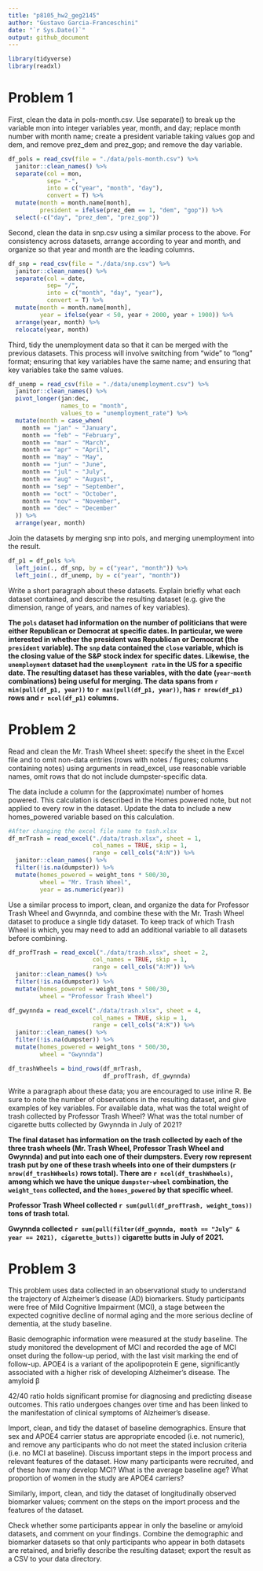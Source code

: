 ```yaml
---
title: "p8105_hw2_geg2145"
author: "Gustavo Garcia-Franceschini"
date: "`r Sys.Date()`"
output: github_document
---
```


```r
library(tidyverse)
library(readxl)
```

# Problem 1

First, clean the data in pols-month.csv. Use separate() to break up the variable mon into integer variables year, month, and day; replace month number with month name; create a president variable taking values gop and dem, and remove prez_dem and prez_gop; and remove the day variable.

```r
df_pols = read_csv(file = "./data/pols-month.csv") %>%
  janitor::clean_names() %>%
  separate(col = mon, 
           sep= "-", 
           into = c("year", "month", "day"),
           convert = T) %>%
  mutate(month = month.name[month],
         president = ifelse(prez_dem == 1, "dem", "gop")) %>%
  select(-c("day", "prez_dem", "prez_gop"))
```

Second, clean the data in snp.csv using a similar process to the above. For consistency across datasets, arrange according to year and month, and organize so that year and month are the leading columns.

```r
df_snp = read_csv(file = "./data/snp.csv") %>%
  janitor::clean_names() %>%
  separate(col = date, 
           sep= "/", 
           into = c("month", "day", "year"),
           convert = T) %>%
  mutate(month = month.name[month],
         year = ifelse(year < 50, year + 2000, year + 1900)) %>%
  arrange(year, month) %>%
  relocate(year, month)
```

Third, tidy the unemployment data so that it can be merged with the previous datasets. This process will involve switching from “wide” to “long” format; ensuring that key variables have the same name; and ensuring that key variables take the same values.

```r
df_unemp = read_csv(file = "./data/unemployment.csv") %>%
  janitor::clean_names() %>%
  pivot_longer(jan:dec,
               names_to = "month",
               values_to = "unemployment_rate") %>%
  mutate(month = case_when(
    month == "jan" ~ "January", 
    month == "feb" ~ "February", 
    month == "mar" ~ "March", 
    month == "apr" ~ "April", 
    month == "may" ~ "May", 
    month == "jun" ~ "June", 
    month == "jul" ~ "July", 
    month == "aug" ~ "August", 
    month == "sep" ~ "September", 
    month == "oct" ~ "October", 
    month == "nov" ~ "November", 
    month == "dec" ~ "December"
  )) %>%
  arrange(year, month)
```

Join the datasets by merging snp into pols, and merging unemployment into the result.

```r
df_p1 = df_pols %>%
  left_join(., df_snp, by = c("year", "month")) %>%
  left_join(., df_unemp, by = c("year", "month"))
```

Write a short paragraph about these datasets. Explain briefly what each dataset contained, and describe the resulting dataset (e.g. give the dimension, range of years, and names of key variables).

**The `pols` dataset had information on the number of politicians that were either Republican or Democrat at specific dates. In particular, we were interested in whether the president was Republican or Democrat (the `president` variable). The `snp` data contained the `close` variable, which is the closing value of the S&P stock index for specific dates. Likewise, the `unemployment` dataset had the `unemployment rate` in the US for a specific date. The resulting dataset has these variables, with the date (`year`-`month` combinations) being useful for merging. The data spans from `r min(pull(df_p1, year))` to `r max(pull(df_p1, year))`, has `r nrow(df_p1)` rows and `r ncol(df_p1)` columns.**

# Problem 2

Read and clean the Mr. Trash Wheel sheet: specify the sheet in the Excel file and to omit non-data entries (rows with notes / figures; columns containing notes) using arguments in read_excel, use reasonable variable names, omit rows that do not include dumpster-specific data.

The data include a column for the (approximate) number of homes powered. This calculation is described in the Homes powered note, but not applied to every row in the dataset. Update the data to include a new homes_powered variable based on this calculation.

```r
#After changing the excel file name to tash.xlsx
df_mrTrash = read_excel("./data/trash.xlsx", sheet = 1, 
                        col_names = TRUE, skip = 1,
                        range = cell_cols("A:N")) %>%
  janitor::clean_names() %>% 
  filter(!is.na(dumpster)) %>%
  mutate(homes_powered = weight_tons * 500/30,
         wheel = "Mr. Trash Wheel",
         year = as.numeric(year))
```

Use a similar process to import, clean, and organize the data for Professor Trash Wheel and Gwynnda, and combine these with the Mr. Trash Wheel dataset to produce a single tidy dataset. To keep track of which Trash Wheel is which, you may need to add an additional variable to all datasets before combining.

```r
df_profTrash = read_excel("./data/trash.xlsx", sheet = 2, 
                        col_names = TRUE, skip = 1,
                        range = cell_cols("A:M")) %>%
  janitor::clean_names() %>% 
  filter(!is.na(dumpster)) %>%
  mutate(homes_powered = weight_tons * 500/30,
         wheel = "Professor Trash Wheel")
```

```r
df_gwynnda = read_excel("./data/trash.xlsx", sheet = 4, 
                        col_names = TRUE, skip = 1,
                        range = cell_cols("A:K")) %>%
  janitor::clean_names() %>% 
  filter(!is.na(dumpster)) %>%
  mutate(homes_powered = weight_tons * 500/30,
         wheel = "Gwynnda")
```

```r
df_trashWheels = bind_rows(df_mrTrash, 
                           df_profTrash, df_gwynnda)
```

Write a paragraph about these data; you are encouraged to use inline R. Be sure to note the number of observations in the resulting dataset, and give examples of key variables. For available data, what was the total weight of trash collected by Professor Trash Wheel? What was the total number of cigarette butts collected by Gwynnda in July of 2021?

**The final dataset has information on the trash collected by each of the three trash wheels (Mr. Trash Wheel, Professor Trash Wheel and Gwynnda) and put into each one of their dumpsters. Every row represent trash put by one of these trash wheels into one of their dumpsters (`r nrow(df_trashWheels)` rows total). There are `r ncol(df_trashWheels)`, among which we have the unique `dumpster`-`wheel` combination, the `weight_tons` collected, and the `homes_powered` by that specific wheel.**

**Professor Trash Wheel collected `r sum(pull(df_profTrash, weight_tons))` tons of trash total.**

**Gwynnda collected `r sum(pull(filter(df_gwynnda, month == "July" & year == 2021), cigarette_butts))` cigarette butts in July of 2021.**

# Problem 3

This problem uses data collected in an observational study to understand the trajectory of Alzheimer’s disease (AD) biomarkers. Study participants were free of Mild Cognitive Impairment (MCI), a stage between the expected cognitive decline of normal aging and the more serious decline of dementia, at the study baseline.

Basic demographic information were measured at the study baseline. The study monitored the development of MCI and recorded the age of MCI onset during the follow-up period, with the last visit marking the end of follow-up. APOE4 is a variant of the apolipoprotein E gene, significantly associated with a higher risk of developing Alzheimer’s disease. The amyloid β

42/40 ratio holds significant promise for diagnosing and predicting disease outcomes. This ratio undergoes changes over time and has been linked to the manifestation of clinical symptoms of Alzheimer’s disease.

Import, clean, and tidy the dataset of baseline demographics. Ensure that sex and APOE4 carrier status are appropriate encoded (i.e. not numeric), and remove any participants who do not meet the stated inclusion criteria (i.e. no MCI at baseline). Discuss important steps in the import process and relevant features of the dataset. How many participants were recruited, and of these how many develop MCI? What is the average baseline age? What proportion of women in the study are APOE4 carriers?

Similarly, import, clean, and tidy the dataset of longitudinally observed biomarker values; comment on the steps on the import process and the features of the dataset.

Check whether some participants appear in only the baseline or amyloid datasets, and comment on your findings. Combine the demographic and biomarker datasets so that only participants who appear in both datasets are retained, and briefly describe the resulting dataset; export the result as a CSV to your data directory.